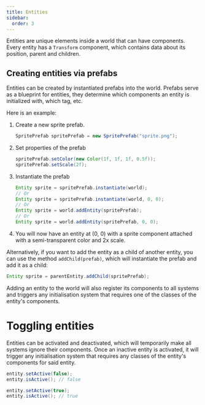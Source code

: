 ```yaml
---
title: Entities
sidebar:
  order: 3
---
```



Entities are unique elements inside a world that can have components. Every entity has a `Transform` component, which contains data about its position, parent and children.

## Creating entities via prefabs

Entities can be created by instantiated prefabs into the world. Prefabs serve as a blueprint for entities, they determine which components an entity is initialized with, which tag, etc.

Here is an example:

<Steps>

1. Create a new sprite prefab.

	```java
	SpritePrefab spritePrefab = new SpritePrefab("sprite.png");
	```

2. Set properties of the prefab

	```java
	spritePrefab.setColor(new Color(1f, 1f, 1f, 0.5f));
	spritePrefab.setScale(2f);
	```

3. Instantiate the prefab

	```java
	Entity sprite = spritePrefab.instantiate(world);
	// Or
	Entity sprite = spritePrefab.instantiate(world, 0, 0);
	// Or
	Entity sprite = world.addEntity(spritePrefab);
	// Or
	Entity sprite = world.addEntity(spritePrefab, 0, 0);
	```

4. You will now have an entity at (0, 0) with a sprite component attached with a semi-transparent color and 2x scale.

</Steps>

Alternatively, if you want to add the entity as a child of another entity, you can use the method `addChild(prefab)`, which will instantiate the prefab and add it as a child:

```java
Entity sprite = parentEntity.addChild(spritePrefab);
```

Adding an entity to the world will also register its components to all systems and triggers any initialisation system that requires one of the classes of the entity's components.

# Toggling entities

Entities can be activated and deactivated, which will temporarily make all systems ignore their components. Once an inactive entity is activated, it will trigger any initialisation system that requires any classes of the entity's components for said entity.

```java
entity.setActive(false);
entity.isActive(); // false

entity.setActive(true);
entity.isActive(); // true
```

